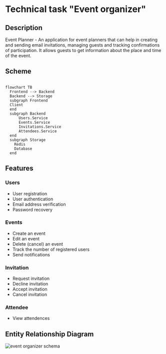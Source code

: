 # Technical task "Event organizer"

## Description

Event Planner - An application for event planners that can help in creating and sending email invitations, managing guests and tracking confirmations of participation. It allows guests to get information about the place and time of the event.

## Scheme

```mermaid

flowchart TB
  Frontend --> Backend
  Backend --> Storage
  subgraph Frontend
  Client
  end
  subgraph Backend
      Users.Service
      Events.Service
      Invitations.Service
      Attendees.Service
  end
  subgraph Storage
    Redis
    Database
  end

```


## Features

### Users

- User registration
- User authentication
- Email address verification
- Password recovery

### Events

- Create an event
- Edit an event
- Delete (cancel) an event
- Track the number of registered users
- Send notifications

### Invitation

- Request invitation
- Decline invitation
- Accept invitation
- Cancel invitation

### Attendee

- View attendences

## Entity Relationship Diagram
![event organizer schema](./resources/event-organizer-schema.svg)
